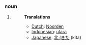 ===noun===
#
#:'''Translations'''
#:*[[Dutch]]: [[Noorden]]
#:*[[Indonesian]]: [[utara]]
#:*[[Japanese]]: [[北 (きた]] (kita)